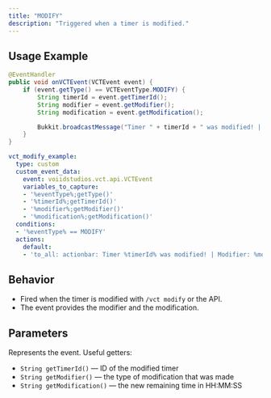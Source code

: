```yaml
---
title: "MODIFY"
description: "Triggered when a timer is modified."
---
```


## Usage Example

<CodeGroup>

```java Java Example
@EventHandler
public void onVCTEvent(VCTEvent event) {
    if (event.getType() == VCTEventType.MODIFY) {
        String timerId = event.getTimerId();
        String modifier = event.getModifier();
        String modification = event.getModification();

        Bukkit.broadcastMessage("Timer " + timerId + " was modified! | Modifier: " + modifier + " | Modification: " + modification);
    }
}
```


```yaml CE Example
vct_modify_example:
  type: custom
  custom_event_data:
    event: voiidstudios.vct.api.VCTEvent
    variables_to_capture:
    - '%eventType%;getType()'
    - '%timerId%;getTimerId()'
    - '%modifier%;getModifier()'
    - '%modification%;getModification()'
  conditions:
  - '%eventType% == MODIFY'
  actions:
    default:
    - 'to_all: actionbar: Timer %timerId% was modified! | Modifier: %modifier% | Modification: %modification%;200'
```

</CodeGroup>

## Behavior

- Fired when the timer is modified with `/vct modify` or the API.
- The event provides the modifier and the modification.

## Parameters

<ResponseField name="event" type="VCTEvent">
  Represents the event. Useful getters:

  - `String getTimerId()` — ID of the modified timer
  - `String getModifier()` — the type of modification that was made
  - `String getModification()` — the new remaining time in HH:MM:SS
</ResponseField>